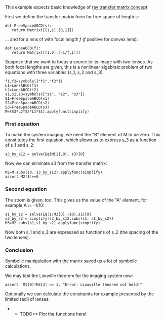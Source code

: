 This example expects basic knowledge of [http://en.wikipedia.org/wiki/Ray_transfer_matrix_analysis|the ray transfer matrix concept].

First we define the transfer matrix form for free space of length ''s'':

 def FreeSpaceABCD(s):
 	return Matrix([[1,s],[0,1]])

... and for a lens of with focal length ''f'' (''f'' positive for convex lens):

 def LensABCD(f):
 	return Matrix([[1,0],[-1/f,1]])

Suppose that we want to focus a source to its image with two lenses. As both focal lengths are given, this is a nonlinear algebraic problem of two equations with three variables (s_1, s_2 and s_3).

 f1,f2=symbols(["f1","f2"])
 L1=LensABCD(f1)
 L2=LensABCD(f2)
 s1,s2,s3=symbols(["s1", "s2", "s3"])
 S1=FreeSpaceABCD(s1)
 S2=FreeSpaceABCD(s2)
 S3=FreeSpaceABCD(s3)
 M=(S3*L2*S2*L1*S1).applyfunc(simplify)

=== First equation ===

To make the system imaging, we need the "B" element of M to be zero. This constitutes the first equation, which allows us to express s_3 as a function of s_1 and s_2:

 s3_by_s12 = solve(Eq(M[1],0), s3)[0]

Now we can eliminate s3 from the transfer matrix:

 M2=M.subs(s3, s3_by_s12).applyfunc(simplify)
 assert M2[1]==0

=== Second equation ===

The zoom is given, too. This gives us the value of the "A" element, for example A := -1/10:

 s1_by_s2 = solve(Eq(1/M2[0],-10),s1)[0]
 s3_by_s2 = simplify(s3_by_s12.subs(s1, s1_by_s2))
 M3=M2.subs(s1,s1_by_s2).applyfunc(simplify)

Now both s_1 and s_3 are expressed as functions of s_2 (the spacing of the two lenses).

=== Conclusion ===

Symbolic manipulation with the matrix saved us a lot of symbolic calculations.

We may test the Liouville theorem for the imaging system now:

 assert  M3[0]*M3[3] == 1, "Error: Liouville theorem not held!"

Optionally we can calculate the constraints for example presented by the limited radii of lenses.

**TODO** Plot the functions here!
